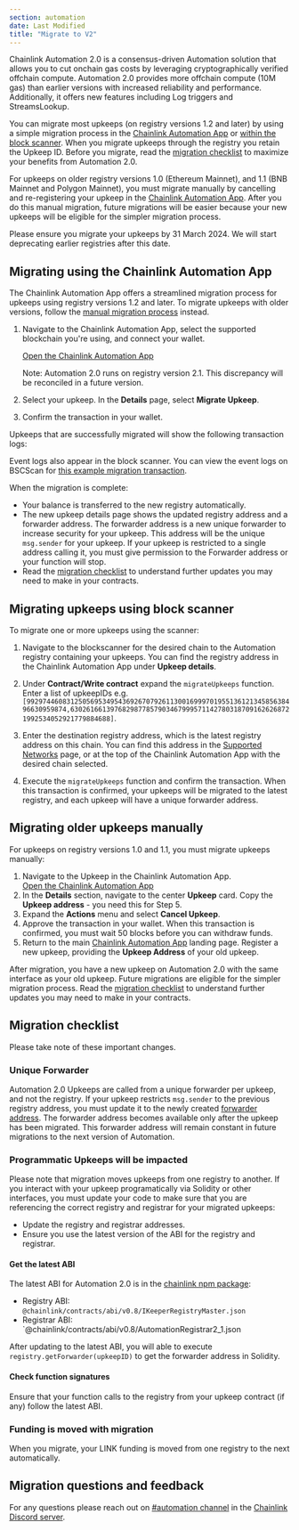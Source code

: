 ```yaml
---
section: automation
date: Last Modified
title: "Migrate to V2"
---
```


Chainlink Automation 2.0 is a consensus-driven Automation solution that allows you to cut onchain gas costs by leveraging cryptographically verified offchain compute. Automation 2.0 provides more offchain compute (10M gas) than earlier versions with increased reliability and performance. Additionally, it offers new features including Log triggers and StreamsLookup.

You can migrate most upkeeps (on registry versions 1.2 and later) by using a simple migration process in the [Chainlink Automation App](https://automation.chain.link/) or [within the block scanner](#migrating-upkeeps-using-block-scanner). When you migrate upkeeps through the registry you retain the Upkeep ID. Before you migrate, read the [migration checklist](#migration-checklist) to maximize your benefits from Automation 2.0.

For upkeeps on older registry versions 1.0 (Ethereum Mainnet), and 1.1 (BNB Mainnet and Polygon Mainnet), you must migrate manually by cancelling and re-registering your upkeep in the [Chainlink Automation App](https://automation.chain.link/). After you do this manual migration, future migrations will be easier because your new upkeeps will be eligible for the simpler migration process.

<Aside type="caution" title="Deprecation date">
  Please ensure you migrate your upkeeps by 31 March 2024. We will start deprecating earlier registries after this date.
</Aside>

## Migrating using the Chainlink Automation App

The Chainlink Automation App offers a streamlined migration process for upkeeps using registry versions 1.2 and later. To migrate upkeeps with older versions, follow the [manual migration process](#migrating-older-upkeeps-manually) instead.

1. Navigate to the Chainlink Automation App, select the supported blockchain you're using, and connect your wallet. 

    <div class="remix-callout">
      <a href="https://automation.chain.link">Open the Chainlink Automation App</a>
    </div>
  
    Note: Automation 2.0 runs on registry version 2.1. This discrepancy will be reconciled in a future version.

    <ClickToZoom src="/images/automation/v2-migration/landing-page.png" />

1. Select your upkeep. In the **Details** page, select **Migrate Upkeep**.

    <ClickToZoom src="/images/automation/v2-migration/upkeep-details.png" />

1. Confirm the transaction in your wallet.

Upkeeps that are successfully migrated will show the following transaction logs:

<ClickToZoom src="/images/automation/v2-migration/migration-txn.png" />

Event logs also appear in the block scanner. You can view the event logs on BSCScan for [this example migration transaction](https://testnet.bscscan.com/tx/0x85b3a147518719d3c9b1dd6b80e5f39d53d18c177ebc10d1bfb8890eaab8900a#eventlog).

When the migration is complete: 

- Your balance is transferred to the new registry automatically.
- The new upkeep details page shows the updated registry address and a forwarder address. The forwarder address is a new unique forwarder to increase security for your upkeep. This address will be the unique `msg.sender` for your upkeep. If your upkeep is restricted to a single address calling it, you must give permission to the Forwarder address or your function will stop.
- Read the [migration checklist](#migration-checklist) to understand further updates you may need to make in your contracts.

<ClickToZoom src="/images/automation/v2-migration/details-with-forwarder.png" />

## Migrating upkeeps using block scanner

To migrate one or more upkeeps using the scanner:

1. Navigate to the blockscanner for the desired chain to the Automation registry containing your upkeeps. You can find the registry address in the Chainlink Automation App under **Upkeep details**. 

1. Under **Contract/Write contract** expand the `migrateUpkeeps` function.
Enter a list of upkeepIDs e.g. `[99297446083125056953495436926707926113001699970195513612134585638496630959874,63026166139768298778579034679995711427803187091626268721992534052921779884688]`.

1. Enter the destination registry address, which is the latest registry address on this chain. You can find this address in the [Supported Networks](/chainlink-automation/overview/supported-networks) page, or at the top of the Chainlink Automation App with the desired chain selected.

1. Execute the `migrateUpkeeps` function and confirm the transaction. When this transaction is confirmed, your upkeeps will be migrated to the latest registry, and each upkeep will have a unique forwarder address.

## Migrating older upkeeps manually
For upkeeps on registry versions 1.0 and 1.1, you must migrate upkeeps manually:

1. Navigate to the Upkeep in the Chainlink Automation App.
    <div class="remix-callout">
      <a href="https://automation.chain.link">Open the Chainlink Automation App</a>
    </div>
1. In the **Details** section, navigate to the center **Upkeep** card. Copy the **Upkeep address** - you need this for Step 5.
1. Expand the **Actions** menu and select **Cancel Upkeep**. 
1. Approve the transaction in your wallet. When this transaction is confirmed, you must wait 50 blocks before you can withdraw funds.
1. Return to the main [Chainlink Automation App](https://automation.chain.link/) landing page. Register a new upkeep, providing the **Upkeep Address** of your old upkeep. 

After migration, you have a new upkeep on Automation 2.0 with the same interface as your old upkeep. Future migrations are eligible for the simpler migration process. Read the [migration checklist](#migration-checklist) to understand further updates you may need to make in your contracts.

## Migration checklist
Please take note of these important changes.

### Unique Forwarder
Automation 2.0 Upkeeps are called from a unique forwarder per upkeep, and not the registry. If your upkeep restricts `msg.sender` to the previous registry address, you must update it to the newly created [forwarder address](/chainlink-automation/guides/forwarder). The forwarder address becomes available only after the upkeep has been migrated. This forwarder address will remain constant in future migrations to the next version of Automation.  

### Programmatic Upkeeps will be impacted

Please note that migration moves upkeeps from one registry to another. If you interact with your upkeep programatically via Solidity or other interfaces, you must update your code to make sure that you are referencing the correct registry and registrar for your migrated upkeeps:

- Update the registry and registrar addresses.
- Ensure you use the latest version of the ABI for the registry and registrar.

#### Get the latest ABI

The latest ABI for Automation 2.0 is in the [chainlink npm package](https://www.npmjs.com/package/@chainlink/contracts?activeTab=code):

- Registry ABI: `@chainlink/contracts/abi/v0.8/IKeeperRegistryMaster.json`
- Registrar ABI: `@chainlink/contracts/abi/v0.8/AutomationRegistrar2_1.json

After updating to the latest ABI, you will able to execute `registry.getForwarder(upkeepID)` to get the forwarder address in Solidity.

#### Check function signatures
Ensure that your function calls to the registry from your upkeep contract (if any) follow the latest ABI.

### Funding is moved with migration
When you migrate, your LINK funding is moved from one registry to the next automatically.

## Migration questions and feedback
For any questions please reach out on [#automation channel](https://discord.com/channels/592041321326182401/821350860302581771) in the [Chainlink Discord server](https://discord.gg/qj9qarT).
